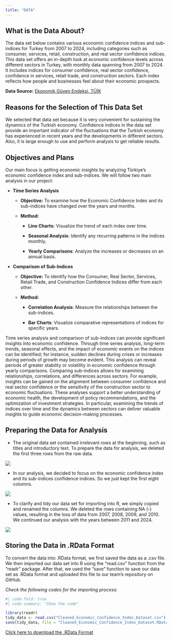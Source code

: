 ```yaml
---
title: "DATA"
---
```


## What is the Data About?

The data set below contains various economic confidence indices and sub-indices for Turkey from 2007 to 2024, including categories such as consumer, services, retail, construction, and real sector confidence indices. This data set offers an in-depth look at economic confidence levels across different sectors in Turkey, with monthly data spanning from 2007 to 2024. It includes indices for consumer confidence, real sector confidence, confidence in services, retail trade, and construction sectors. Each index reflects how people and businesses feel about their economic prospects.

**Data Source:** [Ekonomik Güven Endeksi, TÜİK](https://data.tuik.gov.tr/Bulten/Index?p=Ekonomik-Guven-Endeksi-Ekim-2024-53597)

## Reasons for the Selection of This Data Set

We selected that data set because it is very convenient for sustaining the dynamics of the Turkish economy. Confidence indices in the data set provide an important indicator of the fluctuations that the Turkish economy has experienced in recent years and the developments in different sectors. Also, it is large enough to use and perform analysis to get reliable results.

## Objectives and Plans

Our main focus is getting economic insights by analyzing Türkiye's economic confidence index and sub-indices. We will follow two main analysis in our project:

-   **Time Series Analysis**

    -   **Objective:** To examine how the Economic Confidence Index and its sub-indices have changed over the years and months.

    -   **Method:**

        -   **Line Charts:** Visualize the trend of each index over time.

        -   **Seasonal Analysis**: Identify any recurring patterns in the indices monthly.

        -   **Yearly Comparisons**: Analyze the increases or decreases on an annual basis.

-   **Comparison of Sub-Indices**

    -   **Objective:** To identify how the Consumer, Real Sector, Services, Retail Trade, and Construction Confidence Indices differ from each other.

    -   **Method:**

        -   **Correlation Analysis**: Measure the relationships between the sub-indices.

        -   **Bar Charts**: Visualize comparative representations of indices for specific years.

Time series analysis and comparison of sub-indices can provide significant insights into economic confidence. Through time series analysis, long-term trends, seasonal effects, and the impact of economic events on the indices can be identified; for instance, sudden declines during crises or increases during periods of growth may become evident. This analysis can reveal periods of greater stability or volatility in economic confidence through yearly comparisons. Comparing sub-indices allows for examining relationships, correlations, and differences across sectors. For example, insights can be gained on the alignment between consumer confidence and real sector confidence or the sensitivity of the construction sector to economic fluctuations. These analyses support a better understanding of economic health, the development of policy recommendations, and the optimization of investment strategies. In particular, examining the trends of indices over time and the dynamics between sectors can deliver valuable insights to guide economic decision-making processes.

## Preparing the Data for Analysis

-   The original data set contained irrelevant rows at the beginning, such as titles and introductory text. To prepare the data for analysis, we deleted the first three rows from the raw data.

![](images/clipboard-1681807496.png)

-   In our analysis, we decided to focus on the economic confidence index and its sub-indices confidence indices. So we just kept the first eight columns.

![](images/clipboard-549082684.png)

-   To clarify and tidy our data set for importing into R, we simply copied and renamed the columns. We deleted the rows containing NA (-) values, resulting in the loss of data from 2007, 2008, 2009, and 2010. We continued our analysis with the years between 2011 and 2024.

![](images/clipboard-965247238.png)

## Storing the Data in .RData Format

To convert the data into .RData format, we first saved the data as a .csv file. We then imported our data set into R using the "read.csv" function from the "readr" package. After that, we used the "save" function to save our data set as .RData format and uploaded this file to our team's repository on GitHub.

*Check the following codes for the importing process:*

```r
#| code-fold: true
#| code-summary: "Show the code"

library(readr)
tidy_data <- read.csv("Cleaned_Economic_Confidence_Index_Dataset.csv")
save(tidy_data, file = "Cleaned_Economic_Confidence_Index_Dataset.RData")

```

[Click here to download the .RData Format](https://github.com/emu-hacettepe-analytics/emu430-fall2024-team-fifth_grades_of_ie/raw/refs/heads/master/Cleaned_Economic_Confidence_Index_Dataset.RData){.download-button}
